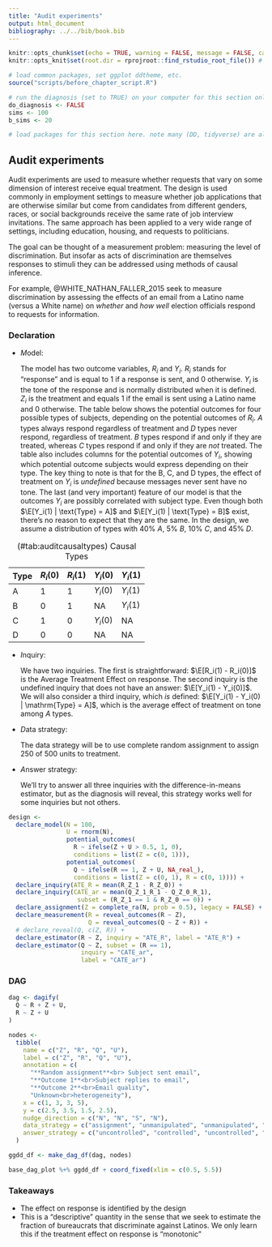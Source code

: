 ```yaml
---
title: "Audit experiments"
output: html_document
bibliography: ../../bib/book.bib 
---
```


<!-- note do_bookdown is set in index.rmd, so we know if you're running just this .Rmd or compiling the book-->
```r
knitr::opts_chunk$set(echo = TRUE, warning = FALSE, message = FALSE, cache = FALSE)
knitr::opts_knit$set(root.dir = rprojroot::find_rstudio_root_file()) # files are all relative to RStudio project home
```

```r
# load common packages, set ggplot ddtheme, etc.
source("scripts/before_chapter_script.R")
```

<!-- start post here, do not edit above -->

<!-- make sure to rename the section title below -->

```r
# run the diagnosis (set to TRUE) on your computer for this section only before pushing to Github. no diagnosis will ever take place on github.
do_diagnosis <- FALSE
sims <- 100
b_sims <- 20
```

```r
# load packages for this section here. note many (DD, tidyverse) are already available, see scripts/package-list.R
```

## Audit experiments

Audit experiments are used to measure whether requests that vary on some dimension of interest receive equal treatment. The design is used commonly in employment settings to measure whether job applications that are otherwise similar but come from candidates from different genders, races, or social backgrounds receive the same rate of job interview invitations. The same approach has been applied to a very wide range of settings, including education, housing, and requests to politicians.

The goal can be thought of a measurement problem: measuring the level of discrimination. But insofar as acts of discrimination are themselves responses to stimuli they can be addressed using methods of causal inference.  

For example, @WHITE_NATHAN_FALLER_2015 seek to measure discrimination by assessing the effects of an email from a Latino name (versus a White name) on *whether* and *how well* election officials respond to requests for information. 

### Declaration

- *M*odel: 
    
    The model has two outcome variables, $R_i$ and $Y_i$. $R_i$ stands for "response" and is equal to 1 if a response is sent, and 0 otherwise. $Y_i$ is the tone of the response and is normally distributed when it is defined. $Z_i$ is the treatment and equals 1 if the email is sent using a Latino name and 0 otherwise. The table below shows the potential outcomes for four possible types of subjects, depending on the potential outcomes of $R_i$. *A* types always respond regardless of treatment and *D* types never respond, regardless of treatment. *B* types respond if and only if they are treated, whereas *C* types respond if and only if they are *not* treated. The table also includes columns for the potential outcomes of $Y_i$, showing which potential outcome subjects would express depending on their type. The key thing to note is that for the B, C, and D types, the effect of treatment on $Y_i$ is *undefined* because messages never sent have no tone. The last (and very important) feature of our model is that the outcomes $Y_i$ are possibly correlated with subject type. Even though both $\E[Y_i(1) | \text{Type} = A]$ and $\E[Y_i(1) | \text{Type} = B]$ exist, there's no reason to expect that they are the same. 
    In the design, we assume a distribution of types with  40% *A*, 5% *B*, 10% *C*, and 45% *D*.

| Type | $R_i(0)$ | $R_i(1)$ | $Y_i(0)$  | $Y_i(1)$ |
| ---- | -------- | -------- | --------- | -------- |
| A    | 1        | 1        | $Y_i(0)$  | $Y_i(1)$ |
| B    | 0        | 1        | NA        | $Y_i(1)$ |
| C    | 1        | 0        | $Y_i(0)$  | NA       |
| D    | 0        | 0        | NA        | NA       |

Table: (\#tab:auditcausaltypes) Causal Types 

- *I*nquiry: 

    We have two inquiries. The first is straightforward: $\E[R_i(1) - R_i(0)]$ is the Average Treatment Effect on response. The second inquiry is the undefined inquiry that does not have an answer: $\E[Y_i(1) - Y_i(0)]$. We will also consider a third inquiry, which *is* defined: $\E[Y_i(1) - Y_i(0) | \mathrm{Type} = A]$, which is the average effect of treatment on tone among *A* types.

- *D*ata strategy: 

    The data strategy will be to use complete random assignment to assign 250 of 500 units to treatment.

- *A*nswer strategy: 

    We'll try to answer all three inquiries with the difference-in-means estimator, but as the diagnosis will reveal, this strategy works well for some inquiries but not others.

```r
design <- 
  declare_model(N = 100,
                U = rnorm(N),
                potential_outcomes(
                  R ~ ifelse(Z + U > 0.5, 1, 0), 
                  conditions = list(Z = c(0, 1))),
                potential_outcomes(
                  Q ~ ifelse(R == 1, Z + U, NA_real_),
                  conditions = list(Z = c(0, 1), R = c(0, 1)))) +
  declare_inquiry(ATE_R = mean(R_Z_1 - R_Z_0)) + 
  declare_inquiry(CATE_ar = mean(Q_Z_1_R_1 - Q_Z_0_R_1), 
                   subset = (R_Z_1 == 1 & R_Z_0 == 0)) + 
  declare_assignment(Z = complete_ra(N, prob = 0.5), legacy = FALSE) +
  declare_measurement(R = reveal_outcomes(R ~ Z),
                      Q = reveal_outcomes(Q ~ Z + R)) + 
  # declare_reveal(Q, c(Z, R)) +
  declare_estimator(R ~ Z, inquiry = "ATE_R", label = "ATE_R") +
  declare_estimator(Q ~ Z, subset = (R == 1), 
                    inquiry = "CATE_ar", 
                    label = "CATE_ar")
```


### DAG

```r
dag <- dagify(
  Q ~ R + Z + U,
  R ~ Z + U
)

nodes <-
  tibble(
    name = c("Z", "R", "Q", "U"),
    label = c("Z", "R", "Q", "U"),
    annotation = c(
      "**Random assignment**<br> Subject sent email",
      "**Outcome 1**<br>Subject replies to email",
      "**Outcome 2**<br>Email quality",
      "Unknown<br>heterogeneity"),
    x = c(1, 3, 3, 5),
    y = c(2.5, 3.5, 1.5, 2.5), 
    nudge_direction = c("N", "N", "S", "N"),
    data_strategy = c("assignment", "unmanipulated", "unmanipulated", "unmanipulated"),
    answer_strategy = c("uncontrolled", "controlled", "uncontrolled", "uncontrolled")
  )

ggdd_df <- make_dag_df(dag, nodes)

base_dag_plot %+% ggdd_df + coord_fixed(xlim = c(0.5, 5.5))
```

### Takeaways

- The effect on response is identified by the design
- This is a "descriptive" quantity in the sense that we seek to estimate the fraction of bureaucrats that discriminate against Latinos. We only learn this if the treatment effect on response is "monotonic"


<!-- ### Example -->




<!-- We learn three things from the design diagnosis. First, as expected, our experiment is unbiased for the average treatment effect on response. -->

<!-- Next, we see that our second inquiry, as well as our diagnostics for it, are undefined. The diagnosis tells us that our definition of potential outcomes produces a definition problem for the estimand. Note that the diagnosands that are defined, including power, depend only on the answer strategy and not on the estimand. -->

<!-- Finally, our third estimand -- the average effects for the *A* types -- is defined but our estimates are biased. The reason for this is that we cannot tell from the data which types are the *A* types: we are not conditioning on the correct subset. Indeed, we are unable to condition on the correct subset. If a subject responds in the treatment group, we don't know if she is an *A* or a $B$ type; in the control group, we can't tell if a responder is an *A* or a $C$ type. Our difference-in-means estimator of the ATE on $Y$ among *A*s will be off whenever *A*s have different outcomes from $B$s and $C$s. -->

<!-- In some cases, the problem might be resolved by changing the inquiry. Closely related estimands can often be defined, perhaps by redefining $Y$ (e.g., emails never sent have a tone of zero). Some redefinitions of the problem, as in the one we examine above, require estimating effects for unobserved subgroups which is a difficult challenge. -->

<!-- ### Applications -->

<!-- This kind of problem is surprisingly common. Here are three more distinct instances of the problem: -->

<!-- 1. $Y$ is the decision to vote Democrat ($Y=1$) or Republican ($Y=0$), $R$ is the decision to turn out to vote and $Z$ is a campaign message. The decision to vote may depend on treatment but if subjects do not vote then $Y$ is undefined. -->
<!-- 2. $Y$ is the weight of infants, $R$ is whether a child is born and $Z$ is a maternal health intervention. Fertility may depend on treatment but the weight of unborn (possibly never conceived) babies is not defined. -->
<!-- 2. $Y$ is the charity to whom contributions are made during fundraising and $R$ is whether anything is contributed and $Z$ is an encouragement to contribute. The identity of beneficiaries is not defined if there are no contributions.  -->

<!-- All of these problem exhibit a form of post treatment bias (see section **Post treatment bias**) but the issue goes beyond picking the right estimator. Our problem here is conceptual: the effect of treatment on the outcome just doesn't exist for some subjects. -->

<!-- ### Exercises -->

<!-- 1. The amount of bias on the third estimand depends on both the distribution of types and the correlation of types with the potential outcomes of Y. Modify the declaration so that the estimator of the effect on Y is unbiased, changing only the distribution of types. Repeat the exercise, changing only the correlation of type with the potential outcomes of $Y$.   -->

<!-- 2. Try approaching the problem by redefining the inquiry, seeking to assess the effect of treatment on the share of responses with positive tone.  -->





